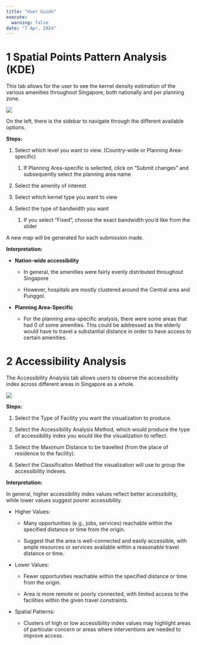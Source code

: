 ```yaml
---
title: "User Guide"
execute:
  warning: false
date: "7 Apr, 2024"
---
```


# 1 Spatial Points Pattern Analysis (KDE)

This tab allows for the user to see the kernel density estimation of the various amenities throughout Singapore, both nationally and per planning zone.

![](images/shinykde_2.png){fig-align="center"}

On the left, there is the sidebar to navigate through the different available options.

**Steps:**

1.  Select which level you want to view. (Country-wide or Planning Area-specific)

    1.  If Planning Area-specific is selected, click on "Submit changes" and subsequently select the planning area name

2.  Select the amenity of interest

3.  Select which kernel type you want to view

4.  Select the type of bandwidth you want

    1.  If you select "Fixed", choose the exact bandwidth you'd like from the slider

A new map will be generated for each submission made.

**Interpretation:** 

-   **Nation-wide accessibility**

    -   In general, the amenities were fairly evenly distributed throughout Singapore

    -   However, hospitals are mostly clustered around the Central area and Punggol.

-   **Planning Area-Specific**

    -   For the planning area-specific analysis, there were some areas that had 0 of some amenities. This could be addressed as the elderly would have to travel a substantial distance in order to have access to certain amenities.

# 2 Accessibility Analysis

The Accessibility Analysis tab allows users to observe the accessibility index across different areas in Singapore as a whole.

![](images/shinyacc.png){fig-align="center"}

**Steps:**

1.  Select the Type of Facility you want the visualization to produce.

2.  Select the Accessibility Analysis Method, which would produce the type of accessibility index you would like the visualization to reflect.

3.  Select the Maximum Distance to be travelled (from the place of residence to the facility).

4.  Select the Classification Method the visualization will use to group the accessibility indexes.

**Interpretation:**

In general, higher accessibility index values reflect better accessibility, while lower values suggest poorer accessibility.

-   Higher Values:

    -   Many opportunities (e.g., jobs, services) reachable within the specified distance or time from the origin.

    -   Suggest that the area is well-connected and easily accessible, with ample resources or services available within a reasonable travel distance or time.

<!-- -->

-   Lower Values:

    -   Fewer opportunities reachable within the specified distance or time from the origin.

    -   Area is more remote or poorly connected, with limited access to the facilities within the given travel constraints.

<!-- -->

-   Spatial Patterns:

    -   Clusters of high or low accessibility index values may highlight areas of particular concern or areas where interventions are needed to improve access.
